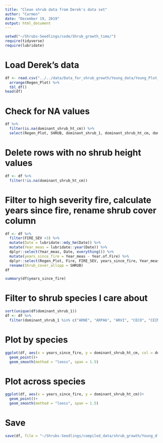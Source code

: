 ```yaml
---
title: "Clean shrub data from Derek's data set"
author: "Carmen"
date: "December 19, 2019"
output: html_document
---
```


```r
setwd("~/Shrubs-Seedlings/code/Shrub_growth_time/")
require(tidyverse)
require(lubridate)
```

# Load Derek's data
```r
df <- read.csv("../../data/Data_for_shrub_growth/Young_data/Young_Plot_data.csv") %>% 
  arrange(Regen_Plot) %>% 
  tbl_df()
head(df)
```

# Check for NA values
```r
df %>% 
  filter(is.na(dominant_shrub_ht_cm)) %>% 
  select(Regen_Plot, SHRUB, dominant_shrub_1, dominant_shrub_ht_cm, dominant_shrub_2, dominant_shrub_3) 
```

# Delete rows with no shrub height values
```r
df <- df %>% 
  filter(!is.na(dominant_shrub_ht_cm))
```

# Filter to high severity fire, calculate years since fire, rename shrub cover column
```r
df <- df %>% 
  filter(FIRE_SEV >3) %>% 
  mutate(Date = lubridate::mdy_hm(Date)) %>% 
  mutate(Year_meas = lubridate::year(Date)) %>% 
  dplyr::select(Year_meas, Date, everything()) %>% 
  mutate(years_since_fire = Year_meas - Year.of.Fire) %>% 
  dplyr::select(Regen_Plot, Fire, FIRE_SEV, years_since_fire, Year_meas, Year.of.Fire, Date, dominant_shrub_1, dominant_shrub_ht_cm, SHRUB) %>% 
  rename(Shrub_cover_allspp = SHRUB)
df

summary(df$years_since_fire)  
```

# Filter to shrub species I care about
```r
sort(unique(df$dominant_shrub_1))
df <- df %>% 
  filter(dominant_shrub_1 %in% c("ARNE", "ARPA6", "ARVI", "CECO", "CEIN3", "CEINT", "CEPR", "CHFO", "CHSE11", "PREM", "QUVA", "RIBES", "RIRO", "SYMO"))
```

# Plot by species
```r
ggplot(df, aes(x = years_since_fire, y = dominant_shrub_ht_cm, col = dominant_shrub_1))+
  geom_point()+ 
  geom_smooth(method = "loess", span = 1.5)
```

# Plot across species
```r
ggplot(df, aes(x = years_since_fire, y = dominant_shrub_ht_cm))+
  geom_point()+ 
  geom_smooth(method = "loess", span = 1.5)
```

# Save
```r
save(df, file = "~/Shrubs-Seedlings/compiled_data/shrub_growth/Young_df.Rdata")
```
